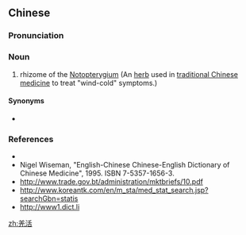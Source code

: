 ==Chinese==
{{zh-forms}}

===Pronunciation===
{{zh-pron
|m=qiānghuó
|c=goeng1 wut6
|cat=n
}}

===Noun===
{{zh-noun}}

# rhizome of the [[Notopterygium]] (An [[herb]] used in [[traditional Chinese medicine]] to treat "wind-cold" symptoms.)

====Synonyms====
* {{zh-l|薑活}}

===References===
* {{pedialite|羌活|lang=zh}}
* Nigel Wiseman, "English-Chinese Chinese-English Dictionary of Chinese Medicine", 1995. ISBN 7-5357-1656-3.
* http://www.trade.gov.bt/administration/mktbriefs/10.pdf
* http://www.koreantk.com/en/m_sta/med_stat_search.jsp?searchGbn=statis
* http://www1.dict.li

[[zh:羌活]]